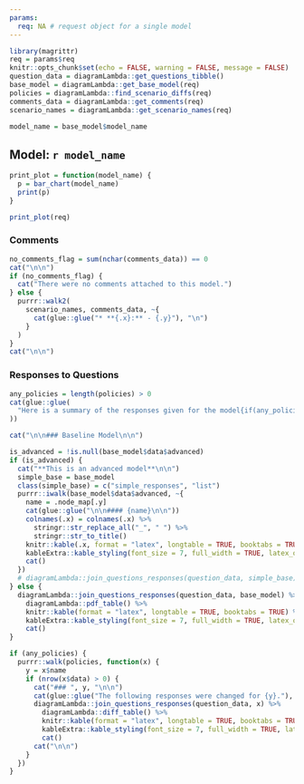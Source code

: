 ```yaml
---
params:
  req: NA # request object for a single model
---
```


```r
library(magrittr)
req = params$req
knitr::opts_chunk$set(echo = FALSE, warning = FALSE, message = FALSE)
question_data = diagramLambda::get_questions_tibble()
base_model = diagramLambda::get_base_model(req)
policies = diagramLambda::find_scenario_diffs(req)
comments_data = diagramLambda::get_comments(req)
scenario_names = diagramLambda::get_scenario_names(req)

model_name = base_model$model_name
```

## Model: `r model_name`

```r
print_plot = function(model_name) {
  p = bar_chart(model_name)
  print(p)
}

print_plot(req)
```

### Comments

```r
no_comments_flag = sum(nchar(comments_data)) == 0
cat("\n\n")
if (no_comments_flag) {
  cat("There were no comments attached to this model.")
} else {
  purrr::walk2(
    scenario_names, comments_data, ~{
      cat(glue::glue("* **{.x}:** - {.y}"), "\n")
    }
  )
}
cat("\n\n")
```


### Responses to Questions

```r
any_policies = length(policies) > 0
cat(glue::glue(
  "Here is a summary of the responses given for the model{if(any_policies) ' and each scenario.' else '.'}" # nolint
))
```

```r
cat("\n\n### Baseline Model\n\n")
```
```r
is_advanced = !is.null(base_model$data$advanced)
if (is_advanced) {
  cat("**This is an advanced model**\n\n")
  simple_base = base_model
  class(simple_base) = c("simple_responses", "list")
  purrr::iwalk(base_model$data$advanced, ~{
    name = .node_map[.y]
    cat(glue::glue("\n\n#### {name}\n\n"))
    colnames(.x) = colnames(.x) %>%
      stringr::str_replace_all("_", " ") %>%
      stringr::str_to_title()
    knitr::kable(.x, format = "latex", longtable = TRUE, booktabs = TRUE) %>%
    kableExtra::kable_styling(font_size = 7, full_width = TRUE, latex_options = c("repeat_header")) %>%
    cat()
  })
  # diagramLambda::join_questions_responses(question_data, simple_base)
} else {
  diagramLambda::join_questions_responses(question_data, base_model) %>%
    diagramLambda::pdf_table() %>%
    knitr::kable(format = "latex", longtable = TRUE, booktabs = TRUE) %>%
    kableExtra::kable_styling(font_size = 7, full_width = TRUE, latex_options = c("repeat_header")) %>%
    cat()
}

```

```r
if (any_policies) {
  purrr::walk(policies, function(x) {
    y = x$name
    if (nrow(x$data) > 0) {
      cat("### ", y, "\n\n")
      cat(glue::glue("The following responses were changed for {y}."), "\n\n")
      diagramLambda::join_questions_responses(question_data, x) %>%
        diagramLambda::diff_table() %>%
        knitr::kable(format = "latex", longtable = TRUE, booktabs = TRUE) %>%
        kableExtra::kable_styling(font_size = 7, full_width = TRUE, latex_options = c("repeat_header")) %>%
        cat()
      cat("\n\n")
    }
  })
}
```
